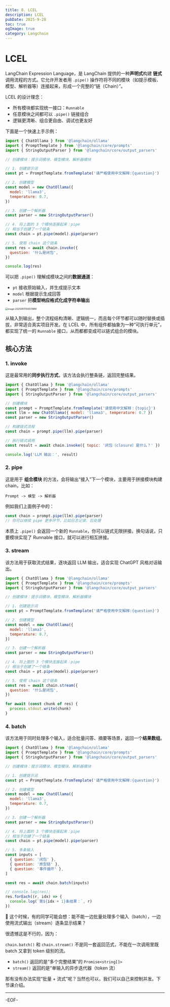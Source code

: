 ```yaml
---
title: 8. LCEL
description: LCEL
pubDate: 2025-9-28
toc: true
ogImage: true
category: Langchain
---
```


# LCEL

LangChain Expression Language，是 LangChain 提供的一种**声明式**构建 **链式** 调用流程的方式。它允许开发者用 `.pipe()` 操作符将不同的模块（如提示模板、模型、解析器等）连接起来，形成一个完整的“链（Chain）”。

LCEL 的设计理念：

- 所有模块都实现统一接口：`Runnable`
- 任意模块之间都可以 `.pipe()` 链接组合
- 逻辑更清晰、组合更自由、调试也更友好

下面是一个快速上手示例：

```js
import { ChatOllama } from '@langchain/ollama'
import { PromptTemplate } from '@langchain/core/prompts'
import { StringOutputParser } from '@langchain/core/output_parsers'

// 创建模块：提示词模块、模型模块、解析器模块

// 1. 创建提示词
const pt = PromptTemplate.fromTemplate('请严格使用中文解释:{question}')

// 2. 创建模型
const model = new ChatOllama({
  model: 'llama3',
  temperature: 0.7,
})

// 3. 创建一个解析器
const parser = new StringOutputParser()

// 4. 将上面的 3 个模块连接起来：pipe
// 相当于创建了一个链条
const chain = pt.pipe(model).pipe(parser)

// 5. 使用 chain 这个链条
const res = await chain.invoke({
  question: '什么是闭包',
})

console.log(res)
```

可以把 `.pipe()` 理解成模块之间的**数据通道**：

- `pt` 接收原始输入，并生成提示文本
- `model` 根据提示生成回答
- `parser` 把**模型响应格式化成字符串输出**

<img
  src="https://xiejie-typora.oss-cn-chengdu.aliyuncs.com/2025-08-11-024532.png"
  alt="image-20250811104531989"
  style="zoom:50%;"
/>

从输入到输出，整个流程结构清晰、逻辑统一，而且每个环节都可以随时替换或插拔，非常适合真实项目开发。在 LCEL 中，所有组件都抽象为一种“可执行单元”，都实现了统一的 `Runnable` 接口，从而都都变成可以链式组合的模块。

## 核心方法

### 1. invoke

这是最常用的**同步执行方式**，该方法会执行整条链，返回完整结果。

```js
import { ChatOllama } from '@langchain/ollama'
import { PromptTemplate } from '@langchain/core/prompts'
import { StringOutputParser } from '@langchain/core/output_parsers'

// 创建模块
const prompt = PromptTemplate.fromTemplate('请使用中文解释：{topic}')
const llm = new ChatOllama({ model: 'llama3', temperature: 0.7 })
const parser = new StringOutputParser()

// 构建链式流程
const chain = prompt.pipe(llm).pipe(parser)

// 执行链式调用
const result = await chain.invoke({ topic: '闭包（closure）是什么？' })

console.log('LLM 输出：', result)
```

### 2. pipe

这是用于 **组合模块** 的方法，会将输出“接入”下一个模块，主要用于拼接模块构建 chain，比如：

```
Prompt -> 模型 -> 解析器
```

例如我们上面例子中的：

```js
const chain = prompt.pipe(llm).pipe(parser)
// 你可以继续 pipe 更多环节，比如日志记录、后处理
```

本质上 `.pipe()` 会返回一个新的 `Runnable`，你可以链式无限拼接。换句话说，只要模块实现了 Runnable 接口，就可以进行相互拼接。

### 3. stream

该方法用于获取流式结果，逐块返回 LLM 输出，适合实现 ChatGPT 风格对话输出。

```js
import { ChatOllama } from '@langchain/ollama'
import { PromptTemplate } from '@langchain/core/prompts'
import { StringOutputParser } from '@langchain/core/output_parsers'

// 创建模块：提示词模块、模型模块、解析器模块

// 1. 创建提示词
const pt = PromptTemplate.fromTemplate('请严格使用中文解释:{question}')

// 2. 创建模型
const model = new ChatOllama({
  model: 'llama3',
  temperature: 0.7,
})

// 3. 创建一个解析器
const parser = new StringOutputParser()

// 4. 将上面的 3 个模块连接起来：pipe
// 相当于创建了一个链条
const chain = pt.pipe(model).pipe(parser)

// 5. 使用 chain 这个链条
const res = await chain.stream({
  question: '什么是闭包',
})

for await (const chunk of res) {
  process.stdout.write(chunk)
}
```

### 4. batch

该方法用于同时处理多个输入，适合批量问答、摘要等场景，返回一个**结果数组**。

```js
import { ChatOllama } from '@langchain/ollama'
import { PromptTemplate } from '@langchain/core/prompts'
import { StringOutputParser } from '@langchain/core/output_parsers'

// 创建模块：提示词模块、模型模块、解析器模块

// 1. 创建提示词
const pt = PromptTemplate.fromTemplate('请严格使用中文解释:{question}')

// 2. 创建模型
const model = new ChatOllama({
  model: 'llama3',
  temperature: 0.7,
})

// 3. 创建一个解析器
const parser = new StringOutputParser()

// 4. 将上面的 3 个模块连接起来：pipe
// 相当于创建了一个链条
const chain = pt.pipe(model).pipe(parser)

// 5. 多条输入
const inputs = [
  { question: '闭包' },
  { question: '原型链' },
  { question: '事件循环' },
]

const res = await chain.batch(inputs)

// console.log(res);
res.forEach((r, idx) => {
  console.log(`第${idx + 1}条结果：`, r)
})
```

🤔 这个时候，有的同学可能会想：能不能一边批量处理多个输入（batch），一边使用流式输出（stream）逐条显示结果？

很遗憾这是不行的，因为：

`chain.batch()` 和 `chain.stream()` 不是同一套返回范式，不能在一次调用里既 batch 又拿到 token 级别的流。

- `batch()` 返回的是“多个完整结果”的 `Promise<string[]>`
- `stream()` 返回的是“单输入的异步迭代器（token 流）

那有没有办法实现“批量 + 流式”呢？当然也可以，我们可以自己来控制并发。下节课介绍。

---

-EOF-
